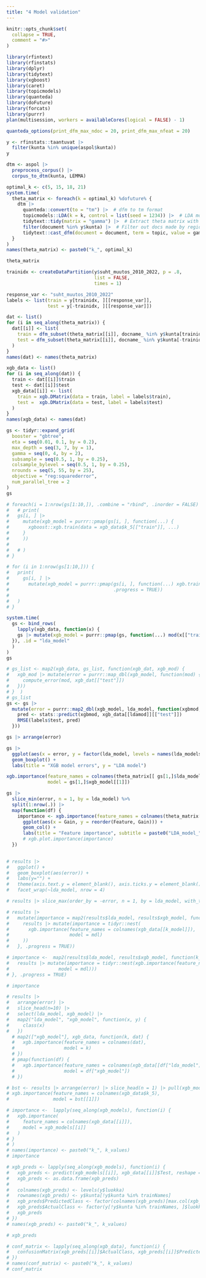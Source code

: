 ```yaml
---
title: "4 Model validation"
---
```


```r
knitr::opts_chunk$set(
  collapse = TRUE,
  comment = "#>"
)
```

```r
library(rfintext)
library(rfinstats)
library(dplyr)
library(tidytext)
library(xgboost)
library(caret)
library(topicmodels)
library(quanteda)
library(doFuture)
library(forcats)
library(purrr)
plan(multisession, workers = availableCores(logical = FALSE) - 1)
```

```r
quanteda_options(print_dfm_max_ndoc = 20, print_dfm_max_nfeat = 20)
```

```r
y <- rfinstats::taantuvat |>
  filter(kunta %in% unique(aspol$kunta))
y
```

```r
dtm <- aspol |>
  preprocess_corpus() |>
  corpus_to_dtm(kunta, LEMMA)
```

```r
optimal_k <- c(5, 15, 18, 21)
system.time(
  theta_matrix <- foreach(k = optimal_k) %dofuture% {
    dtm |>
      quanteda::convert(to = "tm") |>  # dfm to tm format
      topicmodels::LDA(k = k, control = list(seed = 1234)) |>  # LDA model
      tidytext::tidy(matrix = "gamma") |>  # Extract theta matrix with probabilities of topics per document
      filter(document %in% y$kunta) |>  # Filter out docs made by regions
      tidytext::cast_dfm(document = document, term = topic, value = gamma)  # Data frame to dfm matrix
  }
)
names(theta_matrix) <- paste0("k_", optimal_k)
```

```r
theta_matrix
```

```r
trainidx <- createDataPartition(y$suht_muutos_2010_2022, p = .8, 
                                list = FALSE, 
                                times = 1)
```

```r
response_var <- "suht_muutos_2010_2022"
labels <- list(train = y[trainidx, ][[response_var]],
               test = y[-trainidx, ][[response_var]])
```

```r
dat <- list()
for (i in seq_along(theta_matrix)) {
  dat[[i]] <- list(
    train = dfm_subset(theta_matrix[[i]], docname_ %in% y$kunta[trainidx]),
    test = dfm_subset(theta_matrix[[i]], docname_ %in% y$kunta[-trainidx])
  )
}
names(dat) <- names(theta_matrix)
```


```r
xgb_data <- list()
for (i in seq_along(dat)) {
  train <- dat[[i]]$train
  test <- dat[[i]]$test
  xgb_data[[i]] <- list(
    train = xgb.DMatrix(data = train, label = labels$train),
    test =  xgb.DMatrix(data = test, label = labels$test)
  )
}
names(xgb_data) <- names(dat)
```

```r
gs <- tidyr::expand_grid(
  booster = "gbtree",
  eta = seq(0.01, 0.1, by = 0.2),
  max_depth = seq(3, 7, by = 1),
  gamma = seq(0, 4, by = 2),
  subsample = seq(0.5, 1, by = 0.25),
  colsample_bylevel = seq(0.5, 1, by = 0.25),
  nrounds = seq(5, 55, by = 25),
  objective = "reg:squarederror",
  num_parallel_tree = 2
)
gs
```

```r
# foreach(i = 1:nrow(gs[1:10,]), .combine = "rbind", .inorder = FALSE) %dofuture% {
#   # print(
#   gs[i, ] |> 
#     mutate(xgb_model = purrr::pmap(gs[i, ], function(...) {
#       xgboost::xgb.train(data = xgb_data$k_5[["train"]], ...)
#     }
#     ))
#   
#   # )
# }
```


```r
# for (i in 1:nrow(gs[1:10,])) {
#   print(
#     gs[i, ] |> 
#       mutate(xgb_model = purrr::pmap(gs[i, ], function(...) xgb.train(data = xgb_data$k_5[["train"]], ...),                                
#                                      .progress = TRUE))
#     
#   )
# }
```


```r
system.time(
  gs <- bind_rows(
    lapply(xgb_data, function(x) {
    gs |> mutate(xgb_model = purrr::pmap(gs, function(...) mod(x[["train"]], ...), .progress = TRUE))
  }), .id = "lda_model"
  )
)
gs
```

```r
# gs_list <- map2(xgb_data, gs_list, function(xgb_dat, xgb_mod) {
#   xgb_mod |> mutate(error = purrr::map_dbl(xgb_model, function(mod) {
#     compute_error(mod, xgb_dat[["test"]])
#   }))
# }  )
# gs_list
gs <- gs |> 
  mutate(error = purrr::map2_dbl(xgb_model, lda_model, function(xgbmod, ldamod) {
    pred <- stats::predict(xgbmod, xgb_data[[ldamod]][["test"]])
    RMSE(labels$test, pred)
  }))
```

```r
gs |> arrange(error)
```


```r
gs |>
  ggplot(aes(x = error, y = factor(lda_model, levels = names(lda_models)))) +
  geom_boxplot() +
  labs(title = "XGB model errors", y = "LDA model")
```

```r
xgb.importance(feature_names = colnames(theta_matrix[[ gs[1,]$lda_model]]), 
               model = gs[1,]$xgb_model[[1]])
```


```r
gs |>
  slice_min(error, n = 1, by = lda_model) %>%
  split(1:nrow(.)) |>
  map(function(df) {
    importance <- xgb.importance(feature_names = colnames(theta_matrix[[df$lda_model]]), model = df$xgb_model[[1]]) |>
      ggplot(aes(x = Gain, y = reorder(Feature, Gain))) +
      geom_col() +
      labs(title = "Feature importance", subtitle = paste0("LDA_model_", df$lda_model), y = "Topic" , caption = paste0("RMSE: ", round(df$error, 2)))
      # xgb.plot.importance(importance)
  })
  
```



```r
# results |>
#   ggplot() +
#   geom_boxplot(aes(error)) +
#   labs(y="") +
#   theme(axis.text.y = element_blank(), axis.ticks.y = element_blank()) +
#   facet_wrap(~lda_model, nrow = 4)
```

```r
# results |> slice_max(order_by = -error, n = 1, by = lda_model, with_ties = FALSE)
```


```r
# results |>
#   mutate(importance = map2(results$lda_model, results$xgb_model, function(k_model, mdl) {
#     results |> mutate(importance = tidyr::nest(
#       xgb.importance(feature_names = colnames(xgb_data[[k_model]]),
#                      model = mdl)
#     ))
#   }, .progress = TRUE))
```


```r
# importance <-  map2(results$lda_model, results$xgb_model, function(k_model, mdl) {
#   results |> mutate(importance = tidyr::nest(xgb.importance(feature_names = colnames(xgb_data[[k_model]]),
#                  model = mdl)))
# }, .progress = TRUE)
```

```r
# importance
```


```r
# results |>
#   arrange(error) |>
#   slice_head(n=10) |>
#   select(lda_model, xgb_model) |>
#   map2("lda_model", "xgb_model", function(x, y) {
#     class(x)
#   })
  # map2(["xgb_model"], xgb_data, function(k, dat) {
  #   xgb.importance(feature_names = colnames(dat), 
  #                  model = k)
  # })
  # pmap(function(df) {
  #   xgb.importance(feature_names = colnames(xgb_data[[df["lda_model"]]]), 
  #                  model = df["xgb_model"])
  # })
```


```r
# bst <- results |> arrange(error) |> slice_head(n = 1) |> pull(xgb_model)
# xgb.importance(feature_names = colnames(xgb_data$k_5),
#                model = bst[[1]])
```



```r
# importance <-  lapply(seq_along(xgb_models), function(i) {
#   xgb.importance(
#     feature_names = colnames(xgb_data[[i]]), 
#     model = xgb_models[[i]]
#   )
# }
# )
# names(importance) <- paste0("k_", k_values)
# importance
```


```r
# xgb_preds <- lapply(seq_along(xgb_models), function(i) {
#   xgb_preds <- predict(xgb_models[[i]], xgb_data[[i]]$Test, reshape = TRUE)
#   xgb_preds <- as.data.frame(xgb_preds)
#   
#   colnames(xgb_preds) <- levels(y$luokka)
#   rownames(xgb_preds) <- y$kunta[!y$kunta %in% trainNames]
#   xgb_preds$PredictedClass <- factor(colnames(xgb_preds)[max.col(xgb_preds, ties.method='first')], levels = levels(y$luokka))
#   xgb_preds$ActualClass <- factor(y[!y$kunta %in% trainNames, ]$luokka, levels = levels(y$luokka))
#   xgb_preds
# })
# names(xgb_preds) <- paste0("k_", k_values)
```


```r
# xgb_preds
```


```r
# conf_matrix <- lapply(seq_along(xgb_data), function(i) {
#   confusionMatrix(xgb_preds[[i]]$ActualClass, xgb_preds[[i]]$PredictedClass)
# })
# names(conf_matrix) <- paste0("k_", k_values)
# conf_matrix
```


